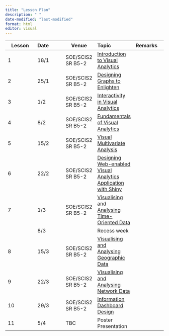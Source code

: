 ```yaml
---
title: "Lesson Plan"
description: " "
date-modified: "last-modified"
format: html
editor: visual
---
```


| Lesson | Date | Venue | Topic | Remarks |
|---------------|:--------------|---------------|:--------------|:--------------|
| 1 | 18/1 | SOE/SCIS2 SR B5-2 | [Introduction to Visual Analytics](outline/Lesson01_outline.html) |  |
| 2 | 25/1 | SOE/SCIS2 SR B5-2 | [Designing Graphs to Enlighten](outline/Lesson02_outline.html) |  |
| 3 | 1/2 | SOE/SCIS2 SR B5-2 | [Interactivity in Visual Analytics](outline/Lesson03_outline.html) |  |
| 4 | 8/2 | SOE/SCIS2 SR B5-2 | [Fundamentals of Visual Analytics](outline/Lesson04_outline.html) |  |
| 5 | 15/2 | SOE/SCIS2 SR B5-2 | [Visual Multivariate Analysis](outline/Lesson05_outline.html) |  |
| 6 | 22/2 | SOE/SCIS2 SR B5-2 | [Designing Web-enabled Visual Analytics Application with Shiny]() |  |
| 7 | 1/3 | SOE/SCIS2 SR B5-2 | [Visualising and Analysing Time-Oriented Data](outline/Lesson07_outline.html) |  |
|  | 8/3 |  | Recess week |  |
| 8 | 15/3 | SOE/SCIS2 SR B5-2 | [Visualising and Analysing Geographic Data](outline/Lesson08_outline.html) |  |
| 9 | 22/3 | SOE/SCIS2 SR B5-2 | [Visualising and Analysing Network Data](outline/Lesson09_outline.html) |  |
| 10 | 29/3 | SOE/SCIS2 SR B5-2 | [Information Dashboard Design](outline/Lesson10_outline.html) |  |
| 11 | 5/4 | TBC | Poster Presentation |  |
